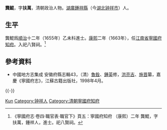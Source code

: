 {{Otheruses|other=名为龔鯤的其他人物|龔鯤}}

'''龔鯤'''，字'''扶萬'''，清朝政治人物。[[湖廣|湖廣]][[鍾祥縣|鍾祥縣]]（今[[湖北|湖北]][[钟祥市|钟祥市]]）人。

== 生平 ==
龔鯤爲[[順治|順治]]十二年（1655年）乙未科進士。[[康熙|康熙]]二年（1663年），任[[江南省|江南省]][[寧國府|寧國府]][[知府|知府]]。入祀八賢祠。<ref>《寧國府志·卷四·職官表·職官下》頁五：寧國府知府 （康熙）二年 龔鯤，字扶萬，鍾祥人，進士。祀八賢祠。</ref>

==參考資料==
{{reflist}}
*中國地方志集成 安徽府縣志輯43，（清）[[魯銓|魯銓]]、[[鍾英|鍾英]]修，[[洪亮吉|洪亮吉]]、[[施晋|施晋]]纂，嘉慶《寧國府志》，江蘇古籍出版社，1998年4月。

{{-}}
{{start box}}
{{s-off}}
{{succession box|[[高選|高選]]|[[孔貞來|孔貞來]]|[[江南省|江南省]][[寧國府|寧國府]][[知府|知府]]（[[寧國府知府列表|列表]]）|<small>康熙二年（1663年）上任</small>}}
{{end box}}

{{順治十二年乙未科殿試金榜}}

{{Authority control}}

{{DEFAULTSORT:Gong龔}}
[[Category:龔姓|Kun]]
[[Category:钟祥人|Category:钟祥人]]
[[Category:清朝寧國府知府|Category:清朝寧國府知府]]
